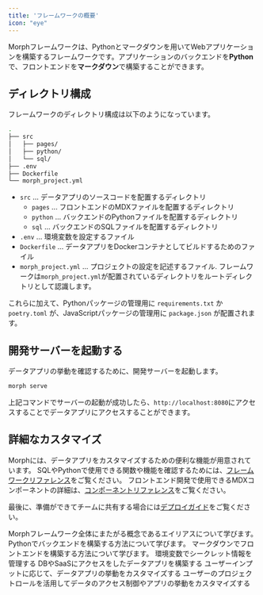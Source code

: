 ```yaml
---
title: 'フレームワークの概要'
icon: "eye"
---
```


Morphフレームワークは、Pythonとマークダウンを用いてWebアプリケーションを構築するフレームワークです。アプリケーションのバックエンドを**Python**で、フロントエンドを**マークダウン**で構築することができます。


## ディレクトリ構成

フレームワークのディレクトリ構成は以下のようになっています。

```bash workdir
.
├── src
│   ├── pages/
│   ├── python/
│   └── sql/
├── .env
├── Dockerfile
└── morph_project.yml
```

- `src` ... データアプリのソースコードを配置するディレクトリ
  - `pages` ... フロントエンドのMDXファイルを配置するディレクトリ
  - `python` ... バックエンドのPythonファイルを配置するディレクトリ
  - `sql` ... バックエンドのSQLファイルを配置するディレクトリ
- `.env` ... 環境変数を設定するファイル
- `Dockerfile` ... データアプリをDockerコンテナとしてビルドするためのファイル
- `morph_project.yml` ... プロジェクトの設定を記述するファイル. フレームワークは`morph_project.yml`が配置されているディレクトリをルートディレクトリとして認識します。

これらに加えて、Pythonパッケージの管理用に `requirements.txt` か `poetry.toml` が、JavaScriptパッケージの管理用に `package.json` が配置されます。

## 開発サーバーを起動する

データアプリの挙動を確認するために、開発サーバーを起動します。

```bash Shell
morph serve
```

上記コマンドでサーバーの起動が成功したら、`http://localhost:8080`にアクセスすることでデータアプリにアクセスすることができます。

## 詳細なカスタマイズ

Morphには、データアプリをカスタマイズするための便利な機能が用意されています。
SQLやPythonで使用できる関数や機能を確認するためには、[フレームワークリファレンス](/reference/ja/framework/morph-project)をご覧ください。
フロントエンド開発で使用できるMDXコンポーネントの詳細は、[コンポーネントリファレンス](/data-application/ja/data-component-table)をご覧ください。

最後に、準備ができてチームに共有する場合には[デプロイガイド](/docs/ja/quickstart/dashboard-setup)をご覧ください。

<CardGroup cols={2}>
    <Card title="エイリアス" icon="square-1" href="/docs/ja/develop/guides/alias">
        Morphフレームワーク全体にまたがる概念であるエイリアスについて学びます。
    </Card>
    <Card title="バックエンドを構築する" icon="square-2" href="/docs/ja/develop/guides/building-backend">
        Pythonでバックエンドを構築する方法について学びます。
    </Card>
    <Card title="フロントエンドを構築する" icon="square-3" href="/docs/ja/develop/guides/building-frontend">
        マークダウンでフロントエンドを構築する方法について学びます。
    </Card>
    <Card title="環境変数" icon="square-4" href="/docs/ja/develop/guides/environment-variables">
        環境変数でシークレット情報を管理する
    </Card>
    <Card title="DB/SaaSと接続する" icon="square-5" href="/docs/ja/develop/guides/integration">
        DBやSaaSにアクセスをしたデータアプリを構築する
    </Card>
    <Card title="変数を使う" icon="square-6" href="/docs/ja/develop/guides/variables">
        ユーザーインプットに応じて、データアプリの挙動をカスタマイズする
    </Card>
    <Card title="ロールベースのアクセス制御" icon="square-7" href="/docs/ja/develop/guides/user-role">
        ユーザーのプロジェクトロールを活用してデータのアクセス制御やアプリの挙動をカスタマイズする
    </Card>
</CardGroup>
